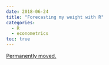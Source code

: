 ```yaml
---
date: 2018-06-24
title: "Forecasting my weight with R"
categories:
  - R
  - econometrics
toc: true
---
```


[Permanently moved.](../../posts/2018-06-24-fun_ts.qmd)
